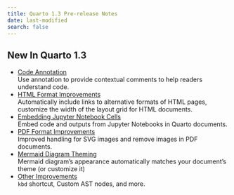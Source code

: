 ```yaml
---
title: Quarto 1.3 Pre-release Notes
date: last-modified
search: false
---
```


## New In Quarto 1.3

-   [Code Annotation](code-annotation.qmd)\
    Use annotation to provide contextual comments to help readers understand code.
-   [HTML Format Improvements](html.qmd)\
    Automatically include links to alternative formats of HTML pages, customize the width of the layout grid for HTML documents.
-   [Embedding Jupyter Notebook Cells](notebooks.qmd)\
    Embed code and outputs from Jupyter Notebooks in Quarto documents.
-   [PDF Format Improvements](pdf.qmd)\
    Improved handling for SVG images and remove images in PDF documents.
-   [Mermaid Diagram Theming](mermaid.qmd)\
    Mermaid diagram's appearance automatically matches your document's theme (or customize it)
-   [Other Improvements](other.qmd)\
    `kbd` shortcut, Custom AST nodes, and more.



